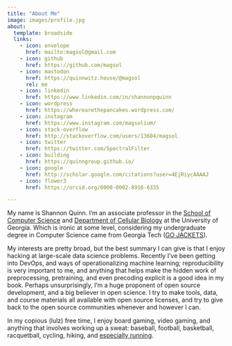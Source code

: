 ```yaml
---
title: "About Me"
image: images/profile.jpg
about:
  template: broadside
  links:
    - icon: envelope
      href: mailto:magsol@gmail.com
    - icon: github
      href: https://github.com/magsol
    - icon: mastodon
      href: https://quinnwitz.house/@magsol
      rel: me
    - icon: linkedin
      href: https://www.linkedin.com/in/shannonpquinn
    - icon: wordpress
      href: https://wherearethepancakes.wordpress.com/
    - icon: instagram
      href: https://www.instagram.com/magsolium/
    - icon: stack-overflow
      href: http://stackoverflow.com/users/13604/magsol
    - icon: twitter
      href: https://twitter.com/SpectralFilter
    - icon: building
      href: https://quinngroup.github.io/
    - icon: google
      href: http://scholar.google.com/citations?user=4EjRiycAAAAJ
    - icon: flower3
      href: https://orcid.org/0000-0002-8916-6335

---
```


My name is Shannon Quinn. I'm an associate professor in the [School of Computer Science](https://cobweb.cs.uga.edu/~squinn/) and [Department of Cellular Biology](https://cellbio.uga.edu/directory/people/shannon-quinn) at the University of Georgia. Which is ironic at some level, considering my undergraduate degree in Computer Science came from Georgia Tech ([GO JACKETS](https://www.youtube.com/watch?v=ygxDs_zcayo)).

My interests are pretty broad, but the best summary I can give is that I enjoy hacking at large-scale data science problems. Recently I've been getting into DevOps, and ways of operationalizing machine learning; reproducibility is very important to me, and anything that helps make the hidden work of preprocessing, pretraining, and even precoding explicit is a good idea in my book. Perhaps unsurprisingly, I'm a huge proponent of open source development, and a big believer in open science. I try to make tools, data, and course materials all available with open source licenses, and try to give back to the open source communities whenever and however I can.

In my copious (lulz) free time, I enjoy board gaming, video gaming, and anything that involves working up a sweat: baseball, football, basketball, racquetball, cycling, hiking, and [especially running](https://wherearethepancakes.wordpress.com/).
